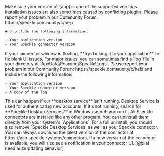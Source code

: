 <Accordion title="Why is the Speckle plugin not showing up after I installed the connector?">
    Make sure your version of {app} is one of the supported versions. Installation issues are also sometimes caused by conflicting plugins. Please report your problem in our Community Forum: https://speckle.community/c/help

    And include the following information:

    - Your application version
    - Your Speckle connector version
</Accordion>

<Accordion title="What should I do if the plugin UI is empty or unresponsive, or if my application crashes?">
    If your connector window is floating, **try docking it to your application** to fix blank UI issues.
    For major issues, you can sometimes find a `log` file in your directory at `AppData\Roaming\Speckle\Logs`. 
    Please report your problem in our Community Forum: https://speckle.community/c/help and include the following information:

    - Your application version
    - Your Speckle connector version
    - A copy of the log
</Accordion>

<Accordion title="Why can't I add a new account?">
    This can happen if our **desktop service** isn't running. Desktop Service is used for authenticating new accounts. If it's not running, search for **Speckle Desktop Services** in Windows search and run it.
</Accordion>

<Accordion title="How do I uninstall my connector?">
    All Speckle connectors are installed like any other program. You can uninstall them directly from your system's `Applications`. For a full uninstall, you should also remove `Speckle Desktop Services` as well as your Speckle connector.
</Accordion>

<Accordion title="How do I update my connector to the latest version?">
    You can always download the latest version of the connector at https://app.speckle.systems/connectors. If a new version of the connector is available, you will also see a notification in your connector UI. [@bilal need autoupdating behavior]
</Accordion>